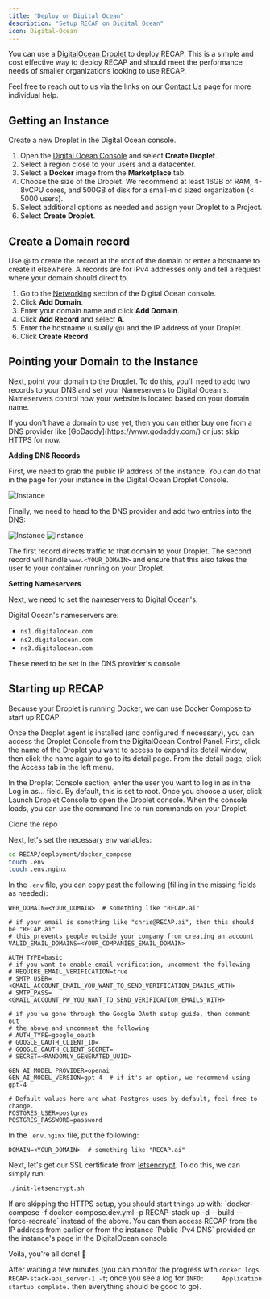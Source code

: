 ```yaml
---
title: "Deploy on Digital Ocean"
description: "Setup RECAP on Digital Ocean"
icon: Digital-Ocean
---
```


You can use a [DigitalOcean Droplet](https://www.digitalocean.com/products/droplets) to deploy RECAP.
This is a simple and cost effective way to deploy RECAP and should meet the performance needs of smaller organizations looking to use RECAP.

Feel free to reach out to us via the links on our [Contact Us](https://docs.RECAP.work/contact_us) page for more individual help.

## Getting an Instance

Create a new Droplet in the Digital Ocean console.

1. Open the [Digital Ocean Console](https://cloud.digitalocean.com/droplets) and select **Create Droplet**.
2. Select a region close to your users and a datacenter.
3. Select a **Docker** image from the **Marketplace** tab.
4. Choose the size of the Droplet. We recommend at least 16GB of RAM, 4-8vCPU cores, and 500GB of disk for a small-mid sized organization (< 5000 users).
5. Select additional options as needed and assign your Droplet to a Project.
6. Select **Create Droplet**.

## Create a Domain record

Use @ to create the record at the root of the domain or enter a hostname to create it elsewhere.
A records are for IPv4 addresses only and tell a request where your domain should direct to.

1. Go to the [Networking](https://cloud.digitalocean.com/networking/domains) section of the Digital Ocean console.
2. Click **Add Domain**.
3. Enter your domain name and click **Add Domain**.
4. Click **Add Record** and select **A**.
5. Enter the hostname (usually @) and the IP address of your Droplet.
6. Click **Create Record**.

## Pointing your Domain to the Instance

Next, point your domain to the Droplet. To do this, you'll need to add two records to your DNS and set your Nameservers to Digital Ocean's.
Nameservers control how your website is located based on your domain name.

<Info>
  If you don't have a domain to use yet, then you can either buy one from a DNS
  provider like [GoDaddy](https://www.godaddy.com/) or just skip HTTPS for now.
</Info>

**Adding DNS Records**

First, we need to grab the public IP address of the instance.
You can do that in the page for your instance in the Digital Ocean Droplet Console.

![Instance](/images/setup_guides/do/InstanceIp.png)

Finally, we need to head to the DNS provider and add two entries into the DNS:

![Instance](/images/setup_guides/do/ARecord.png)
![Instance](/images/setup_guides/do/CnameRecord.png)

The first record directs traffic to that domain to your Droplet.
The second record will handle `www.<YOUR_DOMAIN>` and ensure that this also takes the user to your container running on your Droplet.

**Setting Nameservers**

Next, we need to set the nameservers to Digital Ocean's.

Digital Ocean's nameservers are:

- `ns1.digitalocean.com`
- `ns2.digitalocean.com`
- `ns3.digitalocean.com`

These need to be set in the DNS provider's console.

## Starting up RECAP

Because your Droplet is running Docker, we can use Docker Compose to start up RECAP.

Once the Droplet agent is installed (and configured if necessary), you can access the Droplet Console from the DigitalOcean Control Panel.
First, click the name of the Droplet you want to access to expand its detail window, then click the name again to go to its detail page. From the detail page, click the Access tab in the left menu.

In the Droplet Console section, enter the user you want to log in as in the Log in as… field. By default, this is set to root. Once you choose a user, click Launch Droplet Console to open the Droplet console.
When the console loads, you can use the command line to run commands on your Droplet.

Clone the repo

Next, let's set the necessary env variables:

```bash
cd RECAP/deployment/docker_compose
touch .env
touch .env.nginx
```

In the `.env` file, you can copy past the following (filling in the missing fields as needed):

```
WEB_DOMAIN=<YOUR_DOMAIN>  # something like "RECAP.ai"

# if your email is something like "chris@RECAP.ai", then this should be "RECAP.ai"
# this prevents people outside your company from creating an account
VALID_EMAIL_DOMAINS=<YOUR_COMPANIES_EMAIL_DOMAIN>

AUTH_TYPE=basic
# if you want to enable email verification, uncomment the following
# REQUIRE_EMAIL_VERIFICATION=true
# SMTP_USER=<GMAIL_ACCOUNT_EMAIL_YOU_WANT_TO_SEND_VERIFICATION_EMAILS_WITH>
# SMTP_PASS=<GMAIL_ACCOUNT_PW_YOU_WANT_TO_SEND_VERIFICATION_EMAILS_WITH>

# if you've gone through the Google OAuth setup guide, then comment out
# the above and uncomment the following
# AUTH_TYPE=google_oauth
# GOOGLE_OAUTH_CLIENT_ID=
# GOOGLE_OAUTH_CLIENT_SECRET=
# SECRET=<RANDOMLY_GENERATED_UUID>

GEN_AI_MODEL_PROVIDER=openai
GEN_AI_MODEL_VERSION=gpt-4  # if it's an option, we recommend using gpt-4

# Default values here are what Postgres uses by default, feel free to change.
POSTGRES_USER=postgres
POSTGRES_PASSWORD=password
```

In the `.env.nginx` file, put the following:

```
DOMAIN=<YOUR_DOMAIN>  # something like "RECAP.ai"
```

Next, let's get our SSL certificate from [letsencrypt](https://letsencrypt.org/). To do this, we can simply run:

```bash
./init-letsencrypt.sh
```

<Info>
  If are skipping the HTTPS setup, you should start things up with:
  `docker-compose -f docker-compose.dev.yml -p RECAP-stack up -d --build --force-recreate`
  instead of the above. You can then access RECAP from the IP address from earlier or from the
  instance `Public IPv4 DNS` provided on the instance's page in the DigitalOcean console.
</Info>

Voila, you're all done! 🎉

After waiting a few minutes (you can monitor the progress with
`docker logs RECAP-stack-api_server-1 -f`; once you see a log for
`INFO:     Application startup complete.` then everything should be good to go).
